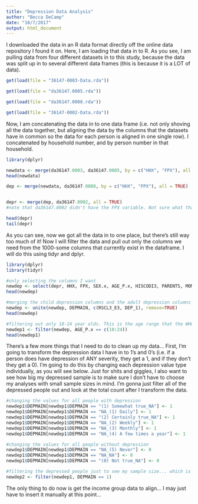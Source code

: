 ```yaml
---
title: "Depression Data Analysis"
author: "Becca DeCamp"
date: "10/7/2017"
output: html_document
---
```


I downloaded the data in an R data format directly off the online data repository I found it on. Here, I am loading that data in to R. As you see, I am pulling data from four different datasets in to this study, because the data was split up in to several different data frames (this is because it is a LOT of data). 

```r
get(load(file = "36147-0003-Data.rda"))

get(load(file = "da36147.0005.rda"))

get(load(file = "da36147.0008.rda"))

get(load(file = "36147-0002-Data.rda"))

```

Now, I am concatenating the data in to one data frame (i.e. not only shoving all the data together, but aligning the data by the columns that the datasets have in common so the data for each person is aligned in one single row). I concatenated by household number, and by person number in that household. 
```r
library(dplyr)

newdata <- merge(da36147.0003, da36147.0005, by = c("HHX", "FPX"), all = TRUE)
head(newdata)

dep <- merge(newdata, da36147.0008, by = c("HHX", "FPX"), all = TRUE)


depr <- merge(dep, da36147.0002, all = TRUE)
#note that da36147.0002 didn't have the FPX variable. Not sure what that will do to our data until I filter out all the stuff I don't need. 

head(depr)
tail(depr)


```

As you can see, now we got all the data in to one place, but there's still way too much of it! Now I will filter the data and pull out only the columns we need from the 1000-some columns that currently exist in the dataframe. I will do this using tidyr and dplyr. 

```r
library(dplyr)
library(tidyr)

#only selecting the columns I want
newdep <- select(depr, HHX, FPX, SEX.x, AGE_P.x, HISCODI3, PARENTS, MOM_ED, DAD_ED, INCGRP2, INCGRP3, RAT_CAT2, RAT_CAT3, RSCL3_E3, DEP_1)
head(newdep)

#merging the child depression columns and the adult depression columns 
newdep <- unite(newdep, DEPMAIN, c(RSCL3_E3, DEP_1), remove=TRUE)
head(newdep)

#filtering out only 10-24 year olds. This is the age range that the WHO gives as "adolescent"
newdep1 <- filter(newdep, AGE_P.x == c(10:24))
head(newdep1)

```

There's a few more things that I need to do to clean up my data... First, I'm going to transform the depression data I have in to 1's and 0's (i.e. if a person does have depression of ANY severity, they get a 1, and if they don't they get a 0). I'm going to do this by changing each depression value type individually, as you will see below. Just for shits and giggles, I also want to see how big my depressed sample is to make sure I don't have to choose my analyses with small sample sizes in mind. I'm gonna just filter all of the depressed people out and look at the total count after I transform the data. 

```r

#changing the values for all people with depression
newdep1$DEPMAIN[newdep1$DEPMAIN == "(1) Somewhat true_NA"] <- 1
newdep1$DEPMAIN[newdep1$DEPMAIN == "NA_(1) Daily"] <- 1
newdep1$DEPMAIN[newdep1$DEPMAIN == "(2) Certainly true_NA"] <- 1
newdep1$DEPMAIN[newdep1$DEPMAIN == "NA_(2) Weekly"] <- 1
newdep1$DEPMAIN[newdep1$DEPMAIN == "NA_(3) Monthly"] <- 1
newdep1$DEPMAIN[newdep1$DEPMAIN == "NA_(4) A few times a year"] <- 1

#changing the values for all people without depression
newdep1$DEPMAIN[newdep1$DEPMAIN == "NA_(5) Never"] <- 0
newdep1$DEPMAIN[newdep1$DEPMAIN == "NA_NA"] <- 0
newdep1$DEPMAIN[newdep1$DEPMAIN == "(0) Not true_NA"] <- 0

#filtering the depressed people just to see my sample size... which is 77! Perfect!
newdep2 <- filter(newdep1, DEPMAIN == 1)

```

The only thing to do now is get the income group data to align... I may just have to insert it manually at this point...
